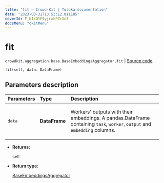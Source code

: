 ```yaml
---
title: "fit — Crowd-Kit | Toloka documentation"
date: "2023-03-31T13:53:12.811185"
coverId: F_bIcOYF9yjrxkPZrXc3
docsMenu: "ckitMenu"
---
```


# fit

`crowdkit.aggregation.base.BaseEmbeddingsAggregator.fit` | [Source code](https://github.com/Toloka/crowd-kit/blob/v1.2.1/crowdkit/aggregation/base/__init__.py#L95)

```python
fit(self, data: DataFrame)
```

## Parameters description

| Parameters | Type | Description |
| :----------| :----| :-----------|
`data`|**DataFrame**|<p>Workers' outputs with their embeddings. A pandas.DataFrame containing `task`, `worker`, `output` and `embedding` columns.</p>

* **Returns:**

  self.

* **Return type:**

  [BaseEmbeddingsAggregator](/docs/crowd-kit/reference/crowdkit.aggregation.base.BaseEmbeddingsAggregator)
